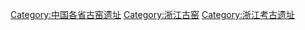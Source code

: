 [[Category:中国各省古窑遗址|Category:中国各省古窑遗址]]
[[Category:浙江古窑|Category:浙江古窑]]
[[Category:浙江考古遗址|Category:浙江考古遗址]]